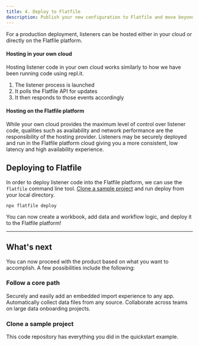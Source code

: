 ```yaml
---
title: 4. Deploy to Flatfile
description: Publish your new configuration to Flatfile and move beyond this simple sandbox.
---
```


For a production deployment, listeners can be hosted either in your cloud or directly on the Flatfile platform. 

#### Hosting in your own cloud

Hosting listener code in your own cloud works similarly to how we have been running code using repl.it. 

1. The listener process is launched
2. It polls the Flatfile API for updates
3. It then responds to those events accordingly

#### Hosting on the Flatfile platform

While your own cloud provides the maximum level of control over listener code, qualities such as availability and network performance are the responsibility of the hosting provider. Listeners may be securely deployed and run in the Flatfile platform cloud giving you a more consistent, low latency and high availability experience. 

## Deploying to Flatfile

In order to deploy listener code into the Flatfile platform, we can use the `flatfile` command line tool. [Clone a sample project](https://github.com/FlatFilers/getting-started) and run deploy from your local directory.

```terminal
npx flatfile deploy
```

You can now create a workbook, add data and workflow logic, and deploy it to the Flatfile platform! 

---

## What's next 

You can now proceed with the product based on what you want to accomplish. A few possibilities include the following:

### Follow a core path

<CardGroup cols={3}>
  <Card title="Embed in your app" icon="person-to-portal" href="/core-paths/embedding" >
    Securely and easily add an embedded import experience to any app.
  </Card>
  <Card title="Setup headless file feeds" icon="bolt-auto" href="/core-paths/headless" >
    Automatically collect data files from any source.
  </Card>
  <Card title="Build custom workflows" icon="arrow-progress" href="/core-paths/workflows">
    Collaborate across teams on large data onboarding projects.
  </Card>
</CardGroup>

### Clone a sample project

<CardGroup cols={1}>
  <Card title="getting-started" href="https://github.com/FlatFilers/getting-started" icon="github">
  This code repository has everything you did in the quickstart example.
  </Card>
</CardGroup>
